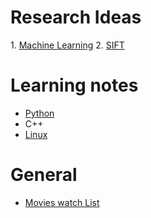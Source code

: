 
= Research Ideas =
1. [[Machine Learning]]
2. [[SIFT]]

= Learning notes=
* [[Python]]
* C++
* [[Linux]]

=General=
* [[Movies watch List]]



